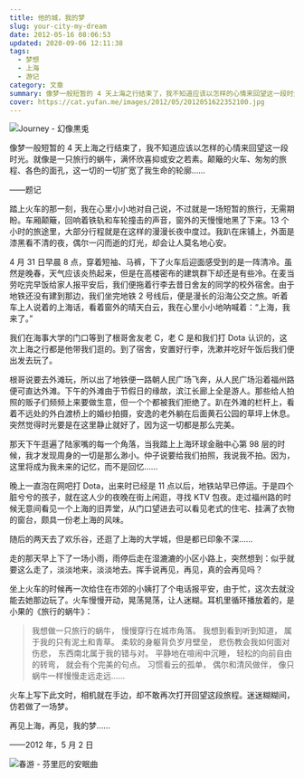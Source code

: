 ```yaml
---
title: 他的城，我的梦
slug: your-city-my-dream
date: 2012-05-16 08:06:53
updated: 2020-09-06 12:11:38
tags:
  - 梦想
  - 上海
  - 游记
category: 文章
summary: 像梦一般短暂的 4 天上海之行结束了，我不知道应该以怎样的心情来回望这一段时光。就像是一只旅行的蜗牛，满怀欣喜抑或安之若素。颠簸的火车、匆匆的旅程、各色的面孔，这一切的一切扩宽了我生命的轮廓……
cover: https://cat.yufan.me/images/2012/05/2012051622352100.jpg
---
```


![Journey - 幻像黒兎](https://cat.yufan.me/images/2012/05/2012051622362800.jpg)

<MusicPlayer netease={209228} />

像梦一般短暂的 4 天上海之行结束了，我不知道应该以怎样的心情来回望这一段时光。就像是一只旅行的蜗牛，满怀欣喜抑或安之若素。颠簸的火车、匆匆的旅程、各色的面孔，这一切的一切扩宽了我生命的轮廓……

——题记

踏上火车的那一刻，我在心里小小地对自己说，不过就是一场短暂的旅行，无需期盼。车厢颠簸，回响着铁轨和车轮撞击的声音，窗外的天慢慢地黑了下来。13 个小时的旅途里，大部分行程就是在这样的漫漫长夜中度过。我趴在床铺上，外面是漆黑看不清的夜，偶尔一闪而逝的灯光，却会让人莫名地心安。

4 月 31 日早晨 8 点，穿着短袖、马裤，下了火车后迎面感受到的是一阵清冷。虽然是晚春，天气应该炎热起来，但是在高楼密布的建筑群下却还是有些冷。在麦当劳吃完早饭给家人报平安后，我们便拖着行李去昔日舍友的同学的校外宿舍。由于地铁还没有建到那边，我们坐完地铁 2 号线后，便是漫长的沿海公交之旅。听着车上人说着的上海话，看着窗外的晴天白云，我在心里小小地呐喊着：“上海，我来了。”

我们在海事大学的门口等到了根哥舍友老 C，老 C 是和我们打 Dota 认识的，这次上海之行都是他带我们逛的。到了宿舍，安置好行李，洗漱并吃好午饭后我们便出发去玩了。

根哥说要去外滩玩，所以出了地铁便一路朝人民广场飞奔，从人民广场沿着福州路便可直达外滩。下午的外滩由于节假日的缘故，滨江长廊上全是游人。那些给人拍照的贩子们频频上来要做生意，但一个个都被我们拒绝了。趴在外滩的栏杆上，看着不远处的外白渡桥上的婚纱拍摄，安逸的老外躺在后面黄石公园的草坪上休息。突然觉得时光要是在这里静止就好了，因为这一切都是那么完美。

那天下午逛遍了陆家嘴的每一个角落，当我踏上上海环球金融中心第 98 层的时候，我才发现周身的一切是那么渺小。仲子说要给我们拍照，我说我不拍。因为，这里将成为我未来的记忆，而不是回忆……

晚上一直泡在网吧打 Dota，出来时已经是 11 点以后，地铁站早已停运。于是四个脏兮兮的孩子，就在这人少的夜晚在街上闲逛，寻找 KTV 包夜。走过福州路的时候无意间看见一个上海的旧弄堂，从门口望进去可以看见老式的住宅、挂满了衣物的窗台，颇具一份老上海的风味。

随后的两天去了欢乐谷，还逛了上海的大学城，但是都已印象不深……

走的那天早上下了一场小雨，雨停后走在湿漉漉的小区小路上，突然想到：似乎就要这么走了，淡淡地来，淡淡地去。挥手说再见，再见，真的会再见吗？

坐上火车的时候再一次给住在市郊的小姨打了个电话报平安，由于忙，这次去就没能去她那边玩了。火车慢慢开动，晃荡晃荡，让人迷糊。耳机里循环播放着的，是小果的《旅行的蜗牛》：

> 我想做一只旅行的蜗牛，
> 慢慢穿行在城市角落。
> 我想到看到听到知道，
> 属于我的只有泥土和青草。
> 柔软的身躯背负岁月壁垒，
> 悲伤教会我如何面对伤悲，
> 东西南北属于我的错与对。
> 平静地在喧闹中沉睡，
> 轻松的向前自由的转弯，
> 就会有个完美的句点。
> 习惯看云的孤单，
> 偶尔和清风做伴，
> 像只蜗牛一样慢慢走远走远……

火车上写下此文时，相机就在手边，却不敢再次打开回望这段旅程。迷迷糊糊间，仿若做了一场梦。

再见上海，再见，我的梦……

——2012 年，5 月 2 日

![春游 - 芬里厄的安眠曲](https://cat.yufan.me/images/2012/05/2012051622363300.jpg)
